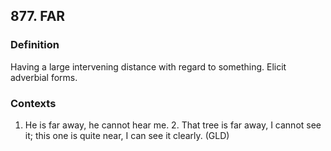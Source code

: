 ## 877. FAR
### Definition
Having a large intervening distance with regard to something. Elicit adverbial forms.

### Contexts
1. He is far away, he cannot hear me. 2. That tree is far away, I cannot see it; this one is quite near, I can see it clearly. (GLD)

